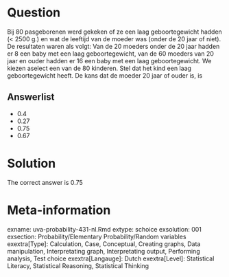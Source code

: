 Question
========

Bij 80 pasgeborenen werd gekeken of ze een laag geboortegewicht hadden (< 2500 g.) en wat de leeftijd van de moeder was (onder de 20 jaar of niet). De resultaten waren als volgt: Van de 20 moeders onder de 20 jaar hadden er 8 een baby met een laag geboortegewicht, van de 60 moeders van 20 jaar en ouder hadden er 16 een baby met een laag geboortegewicht. We kiezen aselect een van de 80 kinderen. Stel dat het kind een laag geboortegewicht heeft. De kans dat de moeder 20 jaar of ouder is, is

Answerlist
----------
* 0.4
* 0.27
* 0.75
* 0.67

Solution
========

The correct answer is  0.75

Meta-information
================
exname: uva-probability-431-nl.Rmd
extype: schoice
exsolution: 001
exsection: Probability/Elementary Probability/Random variables
exextra[Type]: Calculation, Case, Conceptual, Creating graphs, Data manipulation, Interpretating graph, Interpretating output, Performing analysis, Test choice
exextra[Langauge]: Dutch
exextra[Level]: Statistical Literacy, Statistical Reasoning, Statistical Thinking

